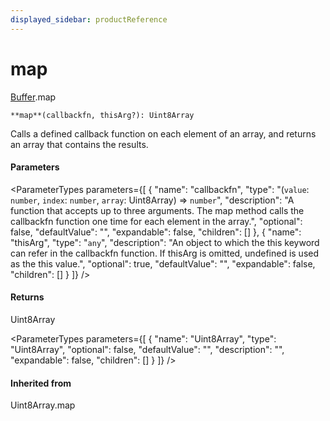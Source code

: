 ```yaml
---
displayed_sidebar: productReference
---
```



# map

[Buffer](../../interfaces/Buffer.mdx).map

`**map**(callbackfn, thisArg?): Uint8Array`

Calls a defined callback function on each element of an array, and returns an array that
contains the results.

#### Parameters

<ParameterTypes parameters={[
  {
    "name": "callbackfn",
    "type": "(`value`: `number`, `index`: `number`, `array`: Uint8Array) => `number`",
    "description": "A function that accepts up to three arguments. The map method calls the callbackfn function one time for each element in the array.",
    "optional": false,
    "defaultValue": "",
    "expandable": false,
    "children": []
  },
  {
    "name": "thisArg",
    "type": "`any`",
    "description": "An object to which the this keyword can refer in the callbackfn function. If thisArg is omitted, undefined is used as the this value.",
    "optional": true,
    "defaultValue": "",
    "expandable": false,
    "children": []
  }
]} />

#### Returns

Uint8Array

<ParameterTypes parameters={[
  {
    "name": "Uint8Array",
    "type": "Uint8Array",
    "optional": false,
    "defaultValue": "",
    "description": "",
    "expandable": false,
    "children": []
  }
]} />

#### Inherited from

Uint8Array.map
